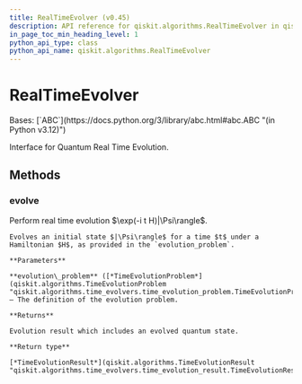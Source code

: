 ```yaml
---
title: RealTimeEvolver (v0.45)
description: API reference for qiskit.algorithms.RealTimeEvolver in qiskit v0.45
in_page_toc_min_heading_level: 1
python_api_type: class
python_api_name: qiskit.algorithms.RealTimeEvolver
---
```


# RealTimeEvolver

<Class id="qiskit.algorithms.RealTimeEvolver" isDedicatedPage={true} github="https://github.com/qiskit/qiskit/tree/stable/0.45/qiskit/algorithms/time_evolvers/real_time_evolver.py" signature="qiskit.algorithms.RealTimeEvolver" modifiers="class">
  Bases: [`ABC`](https://docs.python.org/3/library/abc.html#abc.ABC "(in Python v3.12)")

  Interface for Quantum Real Time Evolution.

  ## Methods

  ### evolve

  <Function id="qiskit.algorithms.RealTimeEvolver.evolve" signature="evolve(evolution_problem)" modifiers="abstract">
    Perform real time evolution $\exp(-i t H)|\Psi\rangle$.

    Evolves an initial state $|\Psi\rangle$ for a time $t$ under a Hamiltonian $H$, as provided in the `evolution_problem`.

    **Parameters**

    **evolution\_problem** ([*TimeEvolutionProblem*](qiskit.algorithms.TimeEvolutionProblem "qiskit.algorithms.time_evolvers.time_evolution_problem.TimeEvolutionProblem")) – The definition of the evolution problem.

    **Returns**

    Evolution result which includes an evolved quantum state.

    **Return type**

    [*TimeEvolutionResult*](qiskit.algorithms.TimeEvolutionResult "qiskit.algorithms.time_evolvers.time_evolution_result.TimeEvolutionResult")
  </Function>
</Class>

